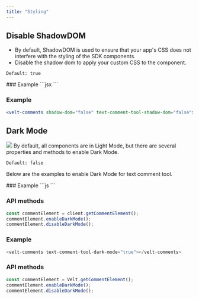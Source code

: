 ```yaml
---
title: "Styling"
---
```




## Disable ShadowDOM
- By default, ShadowDOM is used to ensure that your app's CSS does not interfere with the styling of the SDK components.
- Disable the shadow dom to apply your custom CSS to the component.

`Default: true`

<Tabs>

<Tab title="React / Next.js">
### Example
```jsx
<VeltComments shadowDom={false} textCommentToolShadowDom={false} />
```
</Tab>

<Tab title="Other Frameworks">

### Example
```jsx
<velt-comments shadow-dom="false" text-comment-tool-shadow-dom="false"></velt-comments>
```
</Tab>
</Tabs>

## Dark Mode

![](/images/customization/velt-text-comment-1.png)
By default, all components are in Light Mode, but there are several properties and methods to enable Dark Mode.

`Default: false`

Below are the examples to enable Dark Mode for text comment tool.

<Tabs>

<Tab title="React / Next.js">
### Example
```js
<VeltComments textCommentToolDarkMode={true} />
```

### API methods

```jsx
const commentElement = client.getCommentElement();
commentElement.enableDarkMode();
commentElement.disableDarkMode();
```

</Tab>

<Tab title="Other Frameworks">


### Example
```js
<velt-comments text-comment-tool-dark-mode="true"></velt-comments>
```

### API methods

```jsx
const commentElement = Velt.getCommentElement();
commentElement.enableDarkMode();
commentElement.disableDarkMode();
```

</Tab>

</Tabs>